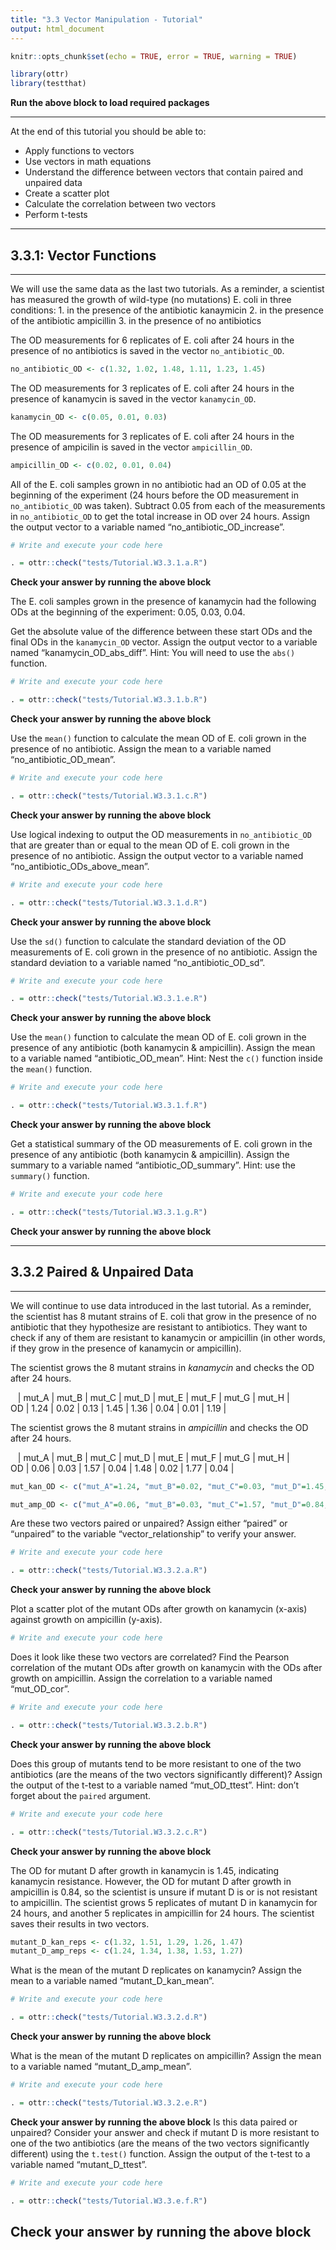 ```yaml
---
title: "3.3 Vector Manipulation - Tutorial"
output: html_document
---
```


```r
knitr::opts_chunk$set(echo = TRUE, error = TRUE, warning = TRUE)

library(ottr)
library(testthat)
```
**Run the above block to load required packages**

---

At the end of this tutorial you should be able to:

* Apply functions to vectors
* Use vectors in math equations
* Understand the difference between vectors that contain paired and unpaired data
* Create a scatter plot
* Calculate the correlation between two vectors
* Perform t-tests

---

## 3.3.1: Vector Functions

---

We will use the same data as the last two tutorials. As a reminder, a scientist has measured the growth of wild-type (no mutations) E. coli in three conditions:
1. in the presence of the antibiotic kanaymicin
2. in the presence of the antibiotic ampicillin
3. in the presence of no antibiotics

The OD measurements for 6 replicates of E. coli after 24 hours in the presence of no antibiotics is saved in the vector `no_antibiotic_OD`.

```r
no_antibiotic_OD <- c(1.32, 1.02, 1.48, 1.11, 1.23, 1.45)
```

The OD measurements for 3 replicates of E. coli after 24 hours in the presence of kanamycin is saved in the vector `kanamycin_OD`.

```r
kanamycin_OD <- c(0.05, 0.01, 0.03)
```

The OD measurements for 3 replicates of E. coli after 24 hours in the presence of ampicilin is saved in the vector `ampicillin_OD`.

```r
ampicillin_OD <- c(0.02, 0.01, 0.04)
```

All of the E. coli samples grown in no antibiotic had an OD of 0.05 at the beginning of the experiment (24 hours before the OD measurement in `no_antibiotic_OD` was taken). Subtract 0.05 from each of the measurements in `no_antibiotic_OD` to get the total increase in OD over 24 hours. Assign the output vector to a variable named "no_antibiotic_OD_increase".
```r
# Write and execute your code here

```

```r
. = ottr::check("tests/Tutorial.W3.3.1.a.R")
```
**Check your answer by running the above block** 

The E. coli samples grown in the presence of kanamycin had the following ODs at the beginning of the experiment: 0.05, 0.03, 0.04. 

Get the absolute value of the difference between these start ODs and the final ODs in the `kanamycin_OD` vector. Assign the output vector to a variable named "kanamycin_OD_abs_diff". Hint: You will need to use the `abs()` function.
```r
# Write and execute your code here

```

```r
. = ottr::check("tests/Tutorial.W3.3.1.b.R")
```
**Check your answer by running the above block** 

Use the `mean()` function to calculate the mean OD of E. coli grown in the presence of no antibiotic. Assign the mean to a variable named "no_antibiotic_OD_mean".
```r
# Write and execute your code here

```

```r
. = ottr::check("tests/Tutorial.W3.3.1.c.R")
```
**Check your answer by running the above block** 

Use logical indexing to output the OD measurements in `no_antibiotic_OD` that are greater than or equal to the mean OD of E. coli grown in the presence of no antibiotic. Assign the output vector to a variable named "no_antibiotic_ODs_above_mean".
```r
# Write and execute your code here

```

```r
. = ottr::check("tests/Tutorial.W3.3.1.d.R")
```
**Check your answer by running the above block** 

Use the `sd()` function to calculate the standard deviation of the OD measurements of E. coli grown in the presence of no antibiotic. Assign the standard deviation to a variable named "no_antibiotic_OD_sd".
```r
# Write and execute your code here

```

```r
. = ottr::check("tests/Tutorial.W3.3.1.e.R")
```
**Check your answer by running the above block** 

Use the `mean()` function to calculate the mean OD of E. coli grown in the presence of any antibiotic (both kanamycin & ampicillin). Assign the mean to a variable named "antibiotic_OD_mean". 
Hint: Nest the `c()` function inside the `mean()` function.
```r
# Write and execute your code here

```

```r
. = ottr::check("tests/Tutorial.W3.3.1.f.R")
```
**Check your answer by running the above block** 

Get a statistical summary of the OD measurements of E. coli grown in the presence of any antibiotic (both kanamycin & ampicillin). Assign the summary to a variable named "antibiotic_OD_summary". Hint: use the `summary()` function.
```r
# Write and execute your code here

```

```r
. = ottr::check("tests/Tutorial.W3.3.1.g.R")
```
**Check your answer by running the above block** 

---

## 3.3.2 Paired & Unpaired Data

---

We will continue to use data introduced in the last tutorial. As a reminder, the scientist has 8 mutant strains of E. coli that grow in the presence of no antibiotic that they hypothesize are resistant to antibiotics. They want to check if any of them are resistant to kanamycin or ampicillin (in other words, if they grow in the presence of kanamycin or ampicillin).

The scientist grows the 8 mutant strains in *kanamycin* and checks the OD after 24 hours. 

|    | mut_A | mut_B | mut_C | mut_D | mut_E | mut_F | mut_G | mut_H | 
| OD | 1.24  | 0.02  | 0.13  | 1.45  | 1.36  | 0.04  | 0.01  | 1.19  |

The scientist grows the 8 mutant strains in *ampicillin* and checks the OD after 24 hours. 

|    | mut_A | mut_B | mut_C | mut_D | mut_E | mut_F | mut_G | mut_H | 
| OD | 0.06  | 0.03  | 1.57  | 0.04  | 1.48  | 0.02  | 1.77  | 0.04  |

```r
mut_kan_OD <- c("mut_A"=1.24, "mut_B"=0.02, "mut_C"=0.03, "mut_D"=1.45, "mut_E"=1.36, "mut_F"=0.04, "mut_G"=0.01, "mut_H"=1.19)

mut_amp_OD <- c("mut_A"=0.06, "mut_B"=0.03, "mut_C"=1.57, "mut_D"=0.84, "mut_E"=1.48, "mut_F"=0.02, "mut_G"=1.77, "mut_H"=0.04)
```

Are these two vectors paired or unpaired? Assign either "paired" or "unpaired" to the variable "vector_relationship" to verify your answer.
```r
# Write and execute your code here

```

```r
. = ottr::check("tests/Tutorial.W3.3.2.a.R")
```
**Check your answer by running the above block** 

Plot a scatter plot of the mutant ODs after growth on kanamycin (x-axis) against growth on ampicillin (y-axis).

```r
# Write and execute your code here

```

Does it look like these two vectors are correlated? Find the Pearson correlation of the mutant ODs after growth on kanamycin with the ODs after growth on ampicillin. Assign the correlation to a variable named "mut_OD_cor".
```r
# Write and execute your code here

```

```r
. = ottr::check("tests/Tutorial.W3.3.2.b.R")
```
**Check your answer by running the above block** 

Does this group of mutants tend to be more resistant to one of the two antibiotics (are the means of the two vectors significantly different)? Assign the output of the t-test to a variable named "mut_OD_ttest". Hint: don't forget about the `paired` argument. 
```r
# Write and execute your code here

```

```r
. = ottr::check("tests/Tutorial.W3.3.2.c.R")
```
**Check your answer by running the above block** 

The OD for mutant D after growth in kanamycin is 1.45, indicating kanamycin resistance. However, the OD for mutant D after growth in ampicillin is 0.84, so the scientist is unsure if mutant D is or is not resistant to ampicillin. The scientist grows 5 replicates of mutant D in kanamycin for 24 hours, and another 5 replicates in ampicillin for 24 hours. The scientist saves their results in two vectors.

```r
mutant_D_kan_reps <- c(1.32, 1.51, 1.29, 1.26, 1.47)
mutant_D_amp_reps <- c(1.24, 1.34, 1.38, 1.53, 1.27)
```

What is the mean of the mutant D replicates on kanamycin? Assign the mean to a variable named "mutant_D_kan_mean".
```r
# Write and execute your code here

```

```r
. = ottr::check("tests/Tutorial.W3.3.2.d.R")
```
**Check your answer by running the above block** 

What is the mean of the mutant D replicates on ampicillin? Assign the mean to a variable named "mutant_D_amp_mean".
```r
# Write and execute your code here

```

```r
. = ottr::check("tests/Tutorial.W3.3.2.e.R")
```
**Check your answer by running the above block** 
Is this data paired or unpaired? Consider your answer and check if mutant D is more resistant to one of the two antibiotics (are the means of the two vectors significantly different) using the `t.test()` function. Assign the output of the t-test to a variable named "mutant_D_ttest". 

```r
# Write and execute your code here

```

```r
. = ottr::check("tests/Tutorial.W3.3.e.f.R")
```
**Check your answer by running the above block** 
---
